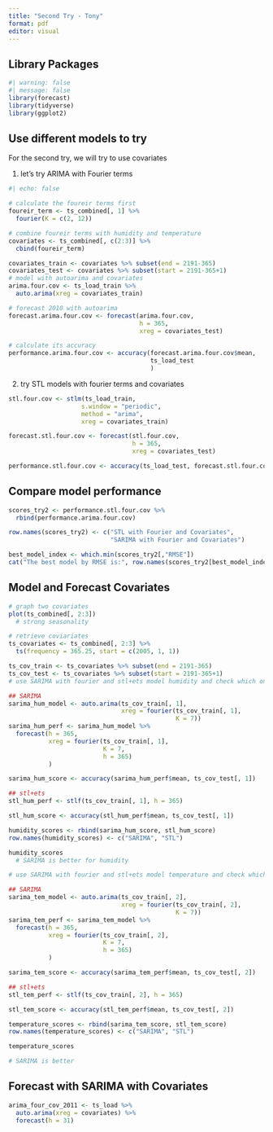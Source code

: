 ```yaml
---
title: "Second Try - Tony"
format: pdf
editor: visual
---
```


## Library Packages

```r
#| warning: false
#| message: false 
library(forecast)
library(tidyverse)
library(ggplot2)
```

## Use different models to try

For the second try, we will try to use covariates

1.  let's try ARIMA with Fourier terms

```r
#| echo: false

# calculate the foureir terms first
foureir_term <- ts_combined[, 1] %>% 
  fourier(K = c(2, 12))

# combine foureir terms with humidity and temperature
covariates <- ts_combined[, c(2:3)] %>% 
  cbind(foureir_term)

covariates_train <- covariates %>% subset(end = 2191-365)
covariates_test <- covariates %>% subset(start = 2191-365+1)
# model with autoarima and covariates
arima.four.cov <- ts_load_train %>% 
  auto.arima(xreg = covariates_train)

# forecast 2010 with autoarima
forecast.arima.four.cov <- forecast(arima.four.cov, 
                                    h = 365, 
                                    xreg = covariates_test)

# calculate its accuracy
performance.arima.four.cov <- accuracy(forecast.arima.four.cov$mean,
                                       ts_load_test
                                       )
```

2.  try STL models with fourier terms and covariates

```r
stl.four.cov <- stlm(ts_load_train,
                    s.window = "periodic",
                    method = "arima",
                    xreg = covariates_train)

forecast.stl.four.cov <- forecast(stl.four.cov,
                                  h = 365,
                                  xreg = covariates_test)

performance.stl.four.cov <- accuracy(ts_load_test, forecast.stl.four.cov$mean)
```

## Compare model performance

```r
scores_try2 <- performance.stl.four.cov %>% 
  rbind(performance.arima.four.cov)

row.names(scores_try2) <- c("STL with Fourier and Covariates",
                            "SARIMA with Fourier and Covariates")

best_model_index <- which.min(scores_try2[,"RMSE"])
cat("The best model by RMSE is:", row.names(scores_try2[best_model_index,]))   
```

## Model and Forecast Covariates

```r

# graph two covariates
plot(ts_combined[, 2:3])
  # strong seasonality

# retrieve coviariates
ts_covariates <- ts_combined[, 2:3] %>% 
  ts(frequency = 365.25, start = c(2005, 1, 1))

ts_cov_train <- ts_covariates %>% subset(end = 2191-365)
ts_cov_test <- ts_covariates %>% subset(start = 2191-365+1)
# use SARIMA with fourier and stl+ets model humidity and check which one has the best performance

## SARIMA
sarima_hum_model <- auto.arima(ts_cov_train[, 1], 
                               xreg = fourier(ts_cov_train[, 1],
                                              K = 7))
sarima_hum_perf <- sarima_hum_model %>% 
  forecast(h = 365,
           xreg = fourier(ts_cov_train[, 1], 
                          K = 7, 
                          h = 365)
           )

sarima_hum_score <- accuracy(sarima_hum_perf$mean, ts_cov_test[, 1])

## stl+ets 
stl_hum_perf <- stlf(ts_cov_train[, 1], h = 365)

stl_hum_score <- accuracy(stl_hum_perf$mean, ts_cov_test[, 1])

humidity_scores <- rbind(sarima_hum_score, stl_hum_score)
row.names(humidity_scores) <- c("SARIMA", "STL")

humidity_scores
  # SARIMA is better for humidity

# use SARIMA with fourier and stl+ets model temperature and check which one has the best performance

## SARIMA
sarima_tem_model <- auto.arima(ts_cov_train[, 2], 
                               xreg = fourier(ts_cov_train[, 2],
                                              K = 7))
sarima_tem_perf <- sarima_tem_model %>% 
  forecast(h = 365,
           xreg = fourier(ts_cov_train[, 2], 
                          K = 7, 
                          h = 365)
           )

sarima_tem_score <- accuracy(sarima_tem_perf$mean, ts_cov_test[, 2])

## stl+ets 
stl_tem_perf <- stlf(ts_cov_train[, 2], h = 365)

stl_tem_score <- accuracy(stl_tem_perf$mean, ts_cov_test[, 2])

temperature_scores <- rbind(sarima_tem_score, stl_tem_score)
row.names(temperature_scores) <- c("SARIMA", "STL")

temperature_scores

# SARIMA is better

```

## Forecast with SARIMA with Covariates

```r
arima_four_cov_2011 <- ts_load %>% 
  auto.arima(xreg = covariates) %>% 
  forecast(h = 31)
```
